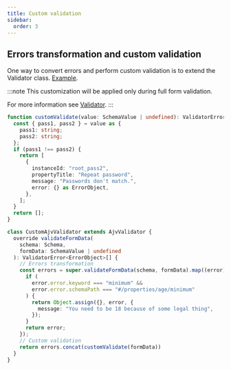 ```yaml
---
title: Custom validation
sidebar:
  order: 3
---
```


## Errors transformation and custom validation

One way to convert errors and perform custom validation is to extend the Validator class.
[Example](https://x0k.github.io/svelte-jsonschema-form/playground/?sample=Validation).

:::note
This customization will be applied only during full form validation.

For more information see [Validator](../../api-reference/validator/).
:::

```typescript
function customValidate(value: SchemaValue | undefined): ValidatorError<ErrorObject>[] {
  const { pass1, pass2 } = value as {
    pass1: string;
    pass2: string;
  };
  if (pass1 !== pass2) {
    return [
      {
        instanceId: "root_pass2",
        propertyTitle: "Repeat password",
        message: "Passwords don't match.",
        error: {} as ErrorObject,
      },
    ];
  }
  return [];
}

class CustomAjvValidator extends AjvValidator {
  override validateFormData(
    schema: Schema,
    formData: SchemaValue | undefined
  ): ValidatorError<ErrorObject>[] {
    // Errors transformation
    const errors = super.validateFormData(schema, formData).map((error) => {
      if (
        error.error.keyword === "minimum" &&
        error.error.schemaPath === "#/properties/age/minimum"
      ) {
        return Object.assign({}, error, {
          message: "You need to be 18 because of some legal thing",
        });
      }
      return error;
    });
    // Custom validation
    return errors.concat(customValidate(formData))
  }
}
```
